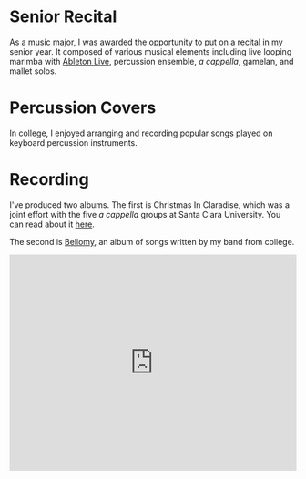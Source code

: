 
# Senior Recital
As a music major, I was awarded the opportunity to put on a recital in my senior year. It composed of various musical elements including live looping marimba with [Ableton Live](https://ableton.com), percussion ensemble, _a cappella_, gamelan, and mallet solos.

<VideoContainer
  src="https://www.youtube-nocookie.com/embed/QEQ5AZ_LAlQ"
  title='Ryan Rishi - "8 on Three and 9 on Two"'
/>

# Percussion Covers
In college, I enjoyed arranging and recording popular songs played on keyboard percussion instruments.

<VideoContainer
  src="https://www.youtube-nocookie.com/embed/sMzCV91D3ao"
  title='Ryan Rishi - "I Will Follow You Into The Dark" by Death Cab for Cutie [Percussion Cover]'
/>

# Recording
I've produced two albums. The first is Christmas In Claradise, which was a joint effort with the five <em>a cappella</em> groups at Santa Clara University. You can read about it [here](/blog/2015-12-27-the-twelve-days-of-an-a-cappella-christmas-album).

The second is [Bellomy](https://open.spotify.com/album/5Tbpm70sMQ2aUwdsEieHn5?si=pucr00KFSq-X_hMGfvNRrA), an album of songs written by my band from college.

<iframe
  src="https://open.spotify.com/embed/album/5Tbpm70sMQ2aUwdsEieHn5"
  title="Jagged Light - Bellomy"
  width="100%"
  height="380"
  frameBorder="0"
  allowtransparency="true"
  allow="autoplay; clipboard-write; encrypted-media; fullscreen; picture-in-picture"
/>

